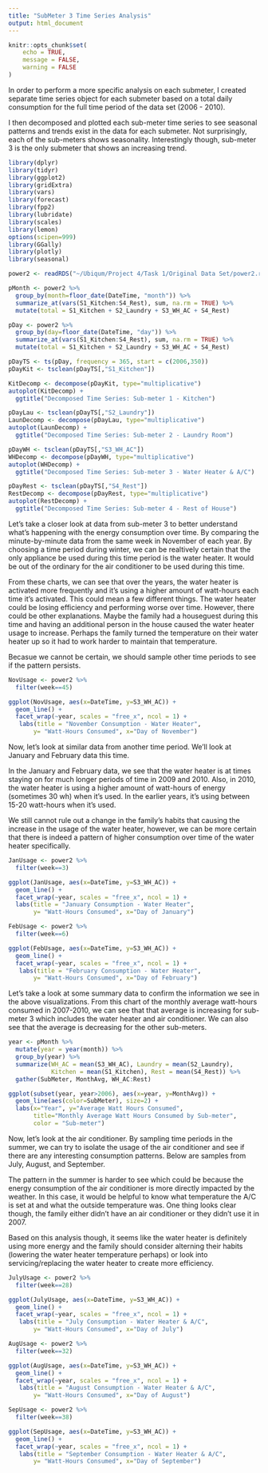 ```yaml
---
title: "SubMeter 3 Time Series Analysis"
output: html_document
---
```


```r
knitr::opts_chunk$set(
	echo = TRUE,
	message = FALSE,
	warning = FALSE
)
```
In order to perform a more specific analysis on each submeter, I created separate time series object for each submeter based on a total daily consumption for the full time period of the data set (2006 - 2010).

I then decomposed and plotted each sub-meter time series to see seasonal patterns and trends exist in the data for each submeter. Not surprisingly, each of the sub-meters shows seasonality. Interestingly though, sub-meter 3 is the only submeter that shows an increasing trend.

```r
library(dplyr)
library(tidyr)
library(ggplot2)
library(gridExtra)
library(vars)
library(forecast)
library(fpp2)
library(lubridate)
library(scales)
library(lemon)
options(scipen=999)
library(GGally)
library(plotly)
library(seasonal)

power2 <- readRDS("~/Ubiqum/Project 4/Task 1/Original Data Set/power2.rds")

pMonth <- power2 %>%
  group_by(month=floor_date(DateTime, "month")) %>%
  summarize_at(vars(S1_Kitchen:S4_Rest), sum, na.rm = TRUE) %>%
  mutate(total = S1_Kitchen + S2_Laundry + S3_WH_AC + S4_Rest)

pDay <- power2 %>%
  group_by(day=floor_date(DateTime, "day")) %>%
  summarize_at(vars(S1_Kitchen:S4_Rest), sum, na.rm = TRUE) %>%
  mutate(total = S1_Kitchen + S2_Laundry + S3_WH_AC + S4_Rest)

pDayTS <- ts(pDay, frequency = 365, start = c(2006,350))
pDayKit <- tsclean(pDayTS[,"S1_Kitchen"])

KitDecomp <- decompose(pDayKit, type="multiplicative")
autoplot(KitDecomp) +
  ggtitle("Decomposed Time Series: Sub-meter 1 - Kitchen")

pDayLau <- tsclean(pDayTS[,"S2_Laundry"])
LaunDecomp <- decompose(pDayLau, type="multiplicative")
autoplot(LaunDecomp) +
  ggtitle("Decomposed Time Series: Sub-meter 2 - Laundry Room")

pDayWH <- tsclean(pDayTS[,"S3_WH_AC"])
WHDecomp <- decompose(pDayWH, type="multiplicative")
autoplot(WHDecomp) +
  ggtitle("Decomposed Time Series: Sub-meter 3 - Water Heater & A/C")

pDayRest <- tsclean(pDayTS[,"S4_Rest"])
RestDecomp <- decompose(pDayRest, type="multiplicative")
autoplot(RestDecomp) +
  ggtitle("Decomposed Time Series: Sub-meter 4 - Rest of House")


```

Let's take a closer look at data from sub-meter 3 to better understand what's happening with the energy consumption over time. By comparing the minute-by-minute data from the same week in November of each year. By choosing a time period during winter, we can be realtively certain that the only appliance be used during this time period is the water heater. It would be out of the ordinary for the air conditioner to be used during this time.

From these charts, we can see that over the years, the water heater is activated more frequently and it's using a higher amount of watt-hours each time it's activated. This could mean a few different things. The water heater could be losing efficiency and performing worse over time. However, there could be other explanations. Maybe the family had a houseguest during this time and having an additional person in the house caused the water heater usage to increase. Perhaps the family turned the temperature on their water heater up so it had to work harder to maintain that temperature. 

Becasue we cannot be certain, we should sample other time periods to see if the pattern persists.

```r
NovUsage <- power2 %>%
  filter(week==45)

ggplot(NovUsage, aes(x=DateTime, y=S3_WH_AC)) +
  geom_line() +
  facet_wrap(~year, scales = "free_x", ncol = 1) +
   labs(title = "November Consumption - Water Heater", 
       y= "Watt-Hours Consumed", x="Day of November")
```
Now, let's look at similar data from another time period. We'll look at January and February data this time. 

In the January and February data, we see that the water heater is at times staying on for much longer periods of time in 2009 and 2010. Also, in 2010, the water heater is using a higher amount of watt-hours of energy (sometimes 30 wh) when it's used. In the earlier years, it's using between 15-20 watt-hours when it's used.

We still cannot rule out a change in the family's habits that causing the increase in the usage of the water heater, however, we can be more certain that there is indeed a pattern of higher consumption over time of the water heater specifically. 

```r
JanUsage <- power2 %>%
  filter(week==3)

ggplot(JanUsage, aes(x=DateTime, y=S3_WH_AC)) +
  geom_line() +
  facet_wrap(~year, scales = "free_x", ncol = 1) +
  labs(title = "January Consumption - Water Heater", 
       y= "Watt-Hours Consumed", x="Day of January")

FebUsage <- power2 %>%
  filter(week==6)

ggplot(FebUsage, aes(x=DateTime, y=S3_WH_AC)) +
  geom_line() +
  facet_wrap(~year, scales = "free_x", ncol = 1) +
   labs(title = "February Consumption - Water Heater", 
       y= "Watt-Hours Consumed", x="Day of February")

```

Let's take a look at some summary data to confirm the information we see in the above visualizations. From this chart of the monthly average watt-hours consumed in 2007-2010, we can see that that average is increasing for sub-meter 3 which includes the water heater and air conditioner. We can also see that the average is decreasing for the other sub-meters.

```r
year <- pMonth %>%
  mutate(year = year(month)) %>%
  group_by(year) %>%
  summarize(WH_AC = mean(S3_WH_AC), Laundry = mean(S2_Laundry),
            Kitchen = mean(S1_Kitchen), Rest = mean(S4_Rest)) %>%
  gather(SubMeter, MonthAvg, WH_AC:Rest)

ggplot(subset(year, year>2006), aes(x=year, y=MonthAvg)) +
  geom_line(aes(color=SubMeter), size=2) +
  labs(x="Year", y="Average Watt Hours Consumed",
       title="Monthly Average Watt Hours Consumed by Sub-meter",
       color = "Sub-meter")
```


Now, let's look at the air conditioner. By sampling time periods in the summer, we can try to isolate the usage of the air conditioner and see if there are any interesting consumption patterns. Below are samples from July, August, and September.

The pattern in the summer is harder to see which could be because the energy consumption of the air conditioner is more directly impacted by the weather. In this case, it would be helpful to know what temperature the A/C is set at and what the outside temperature was. One thing looks clear though, the family either didn't have an air conditioner or they didn't use it in 2007.

Based on this analysis though, it seems like the water heater is definitely using more energy and the family should consider alterning their habits (lowering the water heater temperature perhaps) or look into servicing/replacing the water heater to create more efficiency. 

```r
JulyUsage <- power2 %>%
  filter(week==28)

ggplot(JulyUsage, aes(x=DateTime, y=S3_WH_AC)) +
  geom_line() +
  facet_wrap(~year, scales = "free_x", ncol = 1) +
   labs(title = "July Consumption - Water Heater & A/C", 
       y= "Watt-Hours Consumed", x="Day of July")

AugUsage <- power2 %>%
  filter(week==32)

ggplot(AugUsage, aes(x=DateTime, y=S3_WH_AC)) +
  geom_line() +
  facet_wrap(~year, scales = "free_x", ncol = 1) +
   labs(title = "August Consumption - Water Heater & A/C", 
       y= "Watt-Hours Consumed", x="Day of August")

SepUsage <- power2 %>%
  filter(week==38)

ggplot(SepUsage, aes(x=DateTime, y=S3_WH_AC)) +
  geom_line() +
  facet_wrap(~year, scales = "free_x", ncol = 1) +
   labs(title = "September Consumption - Water Heater & A/C", 
       y= "Watt-Hours Consumed", x="Day of September")
```


